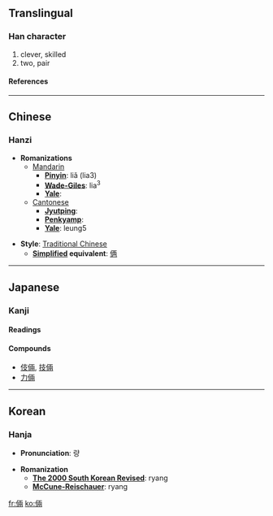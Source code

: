 {{see|俩}}

==Translingual==
===Han character===
{{Han char|rad=人|as=08|sn=10|four=2122<sub>7</sub>|canj=人一中月 (OMLB)}}
# clever, skilled
# two, pair
====References====
{{Han ref|kx=0107.090|dkj=00751|dj=0227.190|hdz=10172.060|uh=5006|ud=20486|bh=ADC7|bd=44487}}
----

==Chinese==
===Hanzi===


* '''Romanizations'''
** [[Mandarin]]
*** '''[[Pinyin]]''': liǎ (lia3)
*** '''[[Wade-Giles]]''': lia<sup>3</sup>
*** '''[[Yale]]''': 
**[[Cantonese]]
***'''[[Jyutping]]''':
***'''[[Penkyamp]]''': 
***'''[[Yale]]''': leung5

* '''Style''': [[Traditional Chinese]] 
** '''[[Simplified Chinese|Simplified]] equivalent''': [[俩]]

----
== Japanese ==
===Kanji===
{{ja-kanji|grade=|rs=人08}}
====Readings====
{{ja-readings|on=[[りょう]] ([[ryō]])|kun=[[たくみ]] ([[takumi]])}}
====Compounds====
*[[伎倆]], [[技倆]]
*[[力倆]]
----
==Korean==
===Hanja===

* '''Pronunciation''': 량

* '''Romanization'''
** '''[[The 2000 South Korean Revised Romanization|The 2000 South Korean Revised]]''': ryang
** '''[[McCune-Reischauer]]''': ryang





[[fr:倆]]
[[ko:倆]]